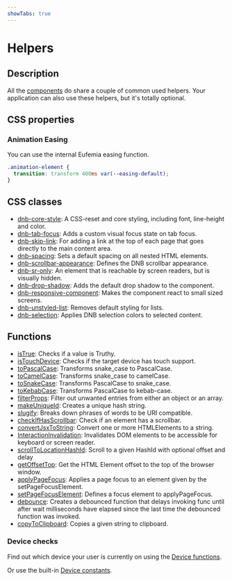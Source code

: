```yaml
---
showTabs: true
---
```


# Helpers

## Description

All the [components](/uilib/components) do share a couple of common used helpers. Your application can also use these helpers, but it's totally optional.

## CSS properties

### Animation Easing

You can use the internal Eufemia easing function.

```css
.animation-element {
  transition: transform 400ms var(--easing-default);
}
```

## CSS classes

- [dnb-core-style](/uilib/helpers/classes#core-style): A CSS-reset and core styling, including font, line-height and color.
- [dnb-tab-focus](/uilib/helpers/classes#tab-focus): Adds a custom visual focus state on tab focus.
- [dnb-skip-link](/uilib/helpers/classes#skip-link): For adding a link at the top of each page that goes directly to the main content area.
- [dnb-spacing](/uilib/helpers/classes#spacing): Sets a default spacing on all nested HTML elements.
- [dnb-scrollbar-appearance](/uilib/helpers/classes#scrollbar-appearance): Defines the DNB scrollbar appearance.
- [dnb-sr-only](/uilib/helpers/classes#screen-reader-sr-only): An element that is reachable by screen readers, but is visually hidden.
- [dnb-drop-shadow](/uilib/helpers/classes#drop-shadow): Adds the default drop shadow to the component.
- [dnb-responsive-component](/uilib/helpers/classes#drop-shadow): Makes the component react to small sized screens.
- [dnb-unstyled-list](/uilib/helpers/classes#unstyled-list): Removes default styling for lists.
- [dnb-selection](/uilib/helpers/classes#selection): Applies DNB selection colors to selected content.

## Functions

- [isTrue](/uilib/helpers/functions#istrue): Checks if a value is Truthy.
- [isTouchDevice](/uilib/helpers/functions#istouchdevice): Checks if the target device has touch support.
- [toPascalCase](/uilib/helpers/functions#topascalcase): Transforms snake_case to PascalCase.
- [toCamelCase](/uilib/helpers/functions#tocamelcase): Transforms snake_case to camelCase.
- [toSnakeCase](/uilib/helpers/functions#tosnakecase): Transforms PascalCase to snake_case.
- [toKebabCase](/uilib/helpers/functions#tokebabcase): Transforms PascalCase to kebab-case.
- [filterProps](/uilib/helpers/functions#filterprops): Filter out unwanted entries from either an object or an array.
- [makeUniqueId](/uilib/helpers/functions#makeuniqueid): Creates a unique hash string.
- [slugify](/uilib/helpers/functions#slugify): Breaks down phrases of words to be URI compatible.
- [checkIfHasScrollbar](/uilib/helpers/functions#checkifhasscrollbar): Check if an element has a scrollbar.
- [convertJsxToString](/uilib/helpers/functions#convertjsxtostring): Convert one or more HTMLElements to a string.
- [InteractionInvalidation](/uilib/helpers/functions#interactioninvalidation): Invalidates DOM elements to be accessible for keyboard or screen reader.
- [scrollToLocationHashId](/uilib/helpers/functions#scrolltolocationhashid): Scroll to a given HashId with optional offset and delay
- [getOffsetTop](/uilib/helpers/functions#getoffsettop): Get the HTML Element offset to the top of the browser window.
- [applyPageFocus](/uilib/helpers/functions#applypagefocus): Applies a page focus to an element given by the setPageFocusElement.
- [setPageFocusElement](/uilib/helpers/functions#setpagefocuselement): Defines a focus element to applyPageFocus.
- [debounce](/uilib/helpers/functions#debounce): Creates a debounced function that delays invoking func until after wait milliseconds have elapsed since the last time the debounced function was invoked.
- [copyToClipboard](/uilib/helpers/functions#copytoclipboard): Copies a given string to clipboard.

### Device checks

Find out which device your user is currently on using the [Device functions](/uilib/helpers/functions#device-functions).

Or use the built-in [Device constants](/uilib/helpers/functions#device-constants).

